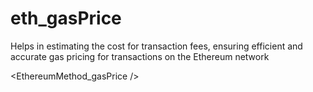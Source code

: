 # eth_gasPrice

Helps in estimating the cost for transaction fees, ensuring efficient and accurate gas pricing for transactions on the Ethereum network


<EthereumMethod_gasPrice />
